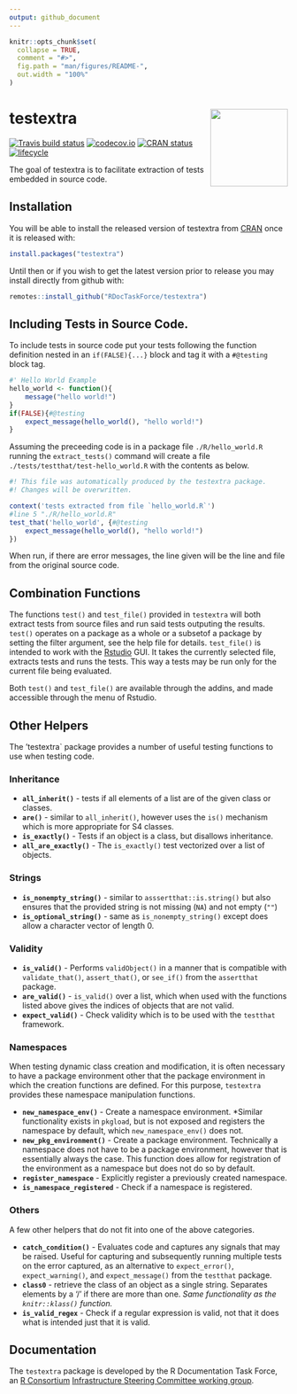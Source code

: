 ```yaml
---
output: github_document
---
```


<!-- README.md is generated from README.Rmd. Please edit that file -->

```r
knitr::opts_chunk$set(
  collapse = TRUE,
  comment = "#>",
  fig.path = "man/figures/README-",
  out.width = "100%"
)
```
# testextra <img src="man/figures/logo.png" align="right" height=140/>
[![Travis build status](https://travis-ci.org/RDocTaskForce/testextra.svg?branch=master)](https://travis-ci.org/RDocTaskForce/testextra)
[![codecov.io](https://codecov.io/github/RDocTaskForce/testextra/coverage.svg?branch=master)](https://codecov.io/github/RDocTaskForce/testextra?branch=master)
[![CRAN status](https://www.r-pkg.org/badges/version/testextra)](https://cran.r-project.org/package=testextra)
[![lifecycle](https://img.shields.io/badge/lifecycle-experimental-orange.svg)](https://www.tidyverse.org/lifecycle/#experimental)

The goal of testextra is to facilitate extraction of tests embedded in source code.

## Installation

You will be able to install the released version of testextra from [CRAN](https://CRAN.R-project.org) once it is released with:

``` r
install.packages("testextra")
```

Until then or if you wish to get the latest version prior to release you may install directly from github with:

```r
remotes::install_github("RDocTaskForce/testextra")
```


## Including Tests in Source Code.

To include tests in source code put your tests following the function definition nested in an
`if(FALSE){...}` block and tag it with a `#@testing` block tag.

```r
#' Hello World Example
hello_world <- function(){
    message("hello world!")
}
if(FALSE){#@testing
    expect_message(hello_world(), "hello world!")
}
```

Assuming the preceeding code is in a package file `./R/hello_world.R` running the 
`extract_tests()` command will create a file `./tests/testthat/test-hello_world.R`
with the contents as below.

```r
#! This file was automatically produced by the testextra package.
#! Changes will be overwritten.

context('tests extracted from file `hello_world.R`')
#line 5 "./R/hello_world.R"
test_that('hello_world', {#@testing
    expect_message(hello_world(), "hello world!")
})
```

When run, if there are error messages, the line given will be the line and file 
from the original source code.

## Combination Functions

The functions `test()` and `test_file()` provided in `testextra` will both extract 
tests from source files and run said tests outputing the results.
`test()` operates on a package as a whole or a subsetof a package by setting the 
filter argument, see the help file for details.
`test_file()` is intended to work with the [Rstudio](http://rstudio.com) GUI.
It takes the currently selected file, extracts tests and runs the tests. 
This way a tests may be run only for the current file being evaluated.

Both `test()` and `test_file()` are available through the addins, and 
made accessible through the menu of Rstudio.

## Other Helpers

The 'testextra` package provides a number of useful testing functions to use
when testing code.

### Inheritance

* **`all_inherit()`** - tests if all elements of a list are of the given class or classes.
* **`are()`** - similar to `all_inherit()`, however uses the `is()` mechanism which is more
              appropriate for S4 classes.
* **`is_exactly()`** - Tests if an object is a class, but disallows inheritance. 
* **`all_are_exactly()`** - The `is_exactly()` test vectorized over a list of objects.

### Strings

* **`is_nonempty_string()`** - similar to `asssertthat::is.string()` but also ensures
                               that the provided string is not missing (`NA`) and not empty (`""`)
* **`is_optional_string()`** - same as `is_nonempty_string()` except does allow a character vector 
                               of length 0.
                               
### Validity

* **`is_valid()`** - Performs `validObject()` in a manner that is compatible with                  
                  `validate_that()`, `assert_that()`, or `see_if()` from the 
                  `assertthat` package.
* **`are_valid()`** - `is_valid()` over a list, which when used with the functions listed above
                    gives the indices of objects that are not valid.
* **`expect_valid()`** - Check validity which is to be used with the `testthat` framework.

### Namespaces

When testing dynamic class creation and modification, it is often necessary to have a 
package environment other that the package environment in which the creation functions
are defined.  For this purpose, `testextra` provides these namespace manipulation functions.

* **`new_namespace_env()`** - Create a namespace environment.
    *Similar functionality exists in `pkgload`, but is not exposed and registers the 
     namespace by default, which `new_namespace_env()` does not. 
* **`new_pkg_environment()`** - Create a package environment.  Technically a namespace
    does not have to be a package environment, however that is essentially always the case.
    This function does allow for registration of the environment as a namespace but does not
    do so by default.
* **`register_namespace`** - Explicitly register a previously created namespace.
* **`is_namespace_registered`** - Check if a namespace is registered.

### Others

A few other helpers that do not fit into one of the above categories.

* **`catch_condition()`** - Evaluates code and captures any signals that may be raised.
        Useful for capturing and subsequently running multiple tests on the error captured, 
        as an alternative to `expect_error()`, `expect_warning()`, and `expect_message()`
        from the `testthat` package. 
* **`class0`** - retrieve the class of an object as a single string.  Separates elements by a '/' 
        if there are more than one. *Same functionality as the `knitr::klass()` function.*
* **`is_valid_regex`** - Check if a regular expression is valid, not that it does what is intended
        just that it is valid.


## Documentation

The `testextra` package is developed by the R Documentation Task Force, an 
[R Consortium](https://www.r-consortium.org)
[Infrastructure Steering Committee working group](https://www.r-consortium.org/projects/isc-working-groups).
